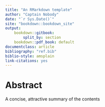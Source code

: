```yaml
---
title: "An RMarkdown template"
author: "Captain Nobody"
date: "`r Sys.Date()`"
site: "bookdown::bookdown_site"
output:
    bookdown::gitbook:
        split_by: section
    bookdown::pdf_book: default
documentclass: article
bibliography: "ref.bib"
biblio-style: amsplain
link-citations: yes
---
```


# Abstract

A concise, attractive summary of the contents

\newpage

